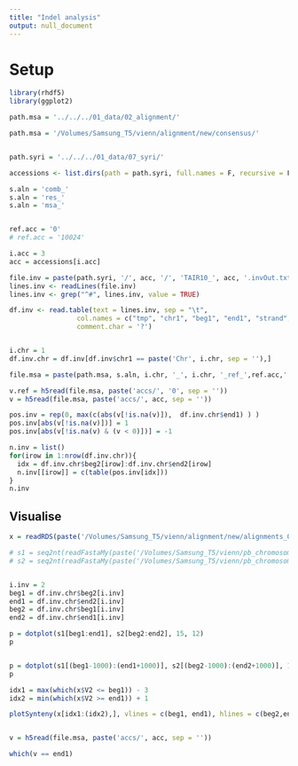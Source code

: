 ```yaml
---
title: "Indel analysis"
output: null_document
---
```


# Setup
```r
library(rhdf5)
library(ggplot2)

path.msa = '../../../01_data/02_alignment/'

path.msa = '/Volumes/Samsung_T5/vienn/alignment/new/consensus/'


path.syri = '../../../01_data/07_syri/'

accessions <- list.dirs(path = path.syri, full.names = F, recursive = F)


```


```r

s.aln = 'comb_'
s.aln = 'res_'
s.aln = 'msa_'


ref.acc = '0'
# ref.acc = '10024'

i.acc = 3
acc = accessions[i.acc]

file.inv = paste(path.syri, '/', acc, '/', 'TAIR10_', acc, '.invOut.txt', sep = '')
lines.inv <- readLines(file.inv)
lines.inv <- grep("^#", lines.inv, value = TRUE)

df.inv <- read.table(text = lines.inv, sep = "\t", 
                 col.names = c("tmp", "chr1", "beg1", "end1", "strand", "chr2", "beg2", "end2"),
                 comment.char = '?')


i.chr = 1
df.inv.chr = df.inv[df.inv$chr1 == paste('Chr', i.chr, sep = ''),]

file.msa = paste(path.msa, s.aln, i.chr, '_', i.chr, '_ref_',ref.acc,'.h5', sep = '')

v.ref = h5read(file.msa, paste('accs/', '0', sep = ''))
v = h5read(file.msa, paste('accs/', acc, sep = ''))

pos.inv = rep(0, max(c(abs(v[!is.na(v)]),  df.inv.chr$end1) ) )
pos.inv[abs(v[!is.na(v)])] = 1
pos.inv[abs(v[!is.na(v) & (v < 0)])] = -1

n.inv = list()
for(irow in 1:nrow(df.inv.chr)){
  idx = df.inv.chr$beg2[irow]:df.inv.chr$end2[irow]
  n.inv[[irow]] = c(table(pos.inv[idx]))
}
n.inv

```

## Visualise
```r


x = readRDS(paste('/Volumes/Samsung_T5/vienn/alignment/new/alignments_0/',acc,'_',i.chr,'_',i.chr,'_full.rds', sep = ''))

# s1 = seq2nt(readFastaMy(paste('/Volumes/Samsung_T5/vienn/pb_chromosomes/',acc,'_chr',i.chr,'.fasta', sep = '')))
# s2 = seq2nt(readFastaMy(paste('/Volumes/Samsung_T5/vienn/pb_chromosomes/0_chr',i.chr,'.fasta', sep = '')))


i.inv = 2
beg1 = df.inv.chr$beg2[i.inv]
end1 = df.inv.chr$end2[i.inv]
beg2 = df.inv.chr$beg1[i.inv]
end2 = df.inv.chr$end1[i.inv]

p = dotplot(s1[beg1:end1], s2[beg2:end2], 15, 12)
p


p = dotplot(s1[(beg1-1000):(end1+1000)], s2[(beg2-1000):(end2+1000)], 15, 12)
p

idx1 = max(which(x$V2 <= beg1)) - 3
idx2 = min(which(x$V2 >= end1)) + 1

plotSynteny(x[idx1:(idx2),], vlines = c(beg1, end1), hlines = c(beg2,end2))



```



```r

v = h5read(file.msa, paste('accs/', acc, sep = ''))

which(v == end1)



```



